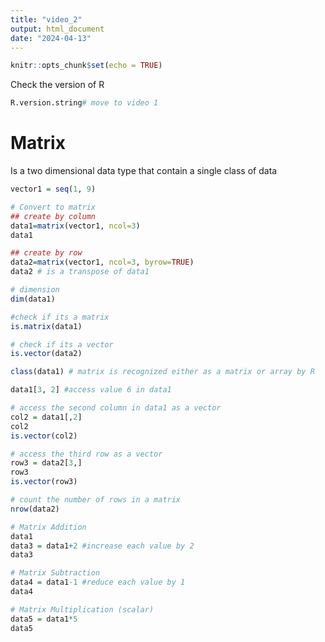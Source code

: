 ```yaml
---
title: "video_2"
output: html_document
date: "2024-04-13"
---
```


```r
knitr::opts_chunk$set(echo = TRUE)
```

Check the version of R

```r
R.version.string# move to video 1
```

# Matrix 
Is a two dimensional data type that contain a single class of data 

```r
vector1 = seq(1, 9)

# Convert to matrix
## create by column 
data1=matrix(vector1, ncol=3)
data1

## create by row 
data2=matrix(vector1, ncol=3, byrow=TRUE)
data2 # is a transpose of data1

# dimension 
dim(data1)

#check if its a matrix 
is.matrix(data1)

# check if its a vector 
is.vector(data2)

class(data1) # matrix is recognized either as a matrix or array by R

data1[3, 2] #access value 6 in data1

# access the second column in data1 as a vector 
col2 = data1[,2]
col2
is.vector(col2)

# access the third row as a vector 
row3 = data2[3,]
row3
is.vector(row3)

# count the number of rows in a matrix 
nrow(data2)

# Matrix Addition 
data1
data3 = data1+2 #increase each value by 2
data3

# Matrix Subtraction 
data4 = data1-1 #reduce each value by 1
data4

# Matrix Multiplication (scalar)
data5 = data1*5
data5
```










